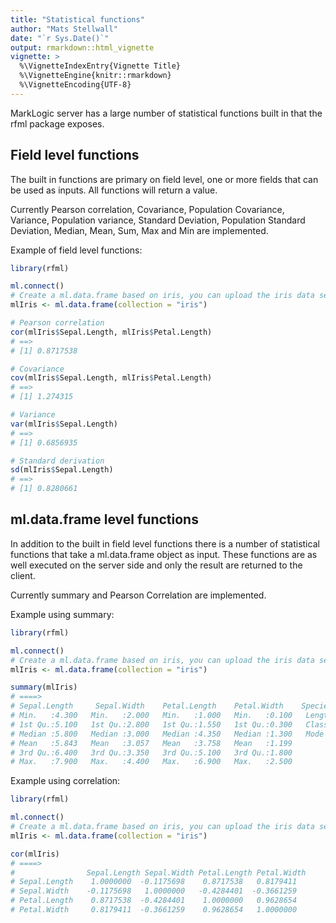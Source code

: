 ```yaml
---
title: "Statistical functions"
author: "Mats Stellwall"
date: "`r Sys.Date()`"
output: rmarkdown::html_vignette
vignette: >
  %\VignetteIndexEntry{Vignette Title}
  %\VignetteEngine{knitr::rmarkdown}
  %\VignetteEncoding{UTF-8}
---
```


MarkLogic server has a large number of statistical functions built in that the rfml package exposes. 

## Field level functions
The built in functions are primary on field level, one or more fields that can be used as inputs. All functions will return a value.

Currently Pearson correlation, Covariance, Population Covariance, Variance, Population variance, Standard Deviation, Population Standard Deviation, Median, Mean, Sum, Max and Min are implemented.

Example of field level functions:
```R
library(rfml)

ml.connect()
# Create a ml.data.frame based on iris, you can upload the iris data set using as.ml.data.frame
mlIris <- ml.data.frame(collection = "iris")

# Pearson correlation
cor(mlIris$Sepal.Length, mlIris$Petal.Length)
# ==>
# [1] 0.8717538

# Covariance
cov(mlIris$Sepal.Length, mlIris$Petal.Length)
# ==>
# [1] 1.274315

# Variance
var(mlIris$Sepal.Length)
# ==>
# [1] 0.6856935

# Standard derivation
sd(mlIris$Sepal.Length)
# ==>
# [1] 0.8280661
```
## ml.data.frame level functions

In addition to the built in field level functions there is a number of statistical functions that take a ml.data.frame object as input. These functions are as well executed on the server side and only the result are returned to the client.

Currently summary and Pearson Correlation are implemented. 

Example using summary:
```R
library(rfml)

ml.connect()
# Create a ml.data.frame based on iris, you can upload the iris data set using as.ml.data.frame
mlIris <- ml.data.frame(collection = "iris")

summary(mlIris)
# ====>
# Sepal.Length     Sepal.Width    Petal.Length    Petal.Width    Species      
# Min.   :4.300   Min.   :2.000   Min.   :1.000   Min.   :0.100   Length:150        
# 1st Qu.:5.100   1st Qu.:2.800   1st Qu.:1.550   1st Qu.:0.300   Class :character  
# Median :5.800   Median :3.000   Median :4.350   Median :1.300   Mode  :character  
# Mean   :5.843   Mean   :3.057   Mean   :3.758   Mean   :1.199                     
# 3rd Qu.:6.400   3rd Qu.:3.350   3rd Qu.:5.100   3rd Qu.:1.800                     
# Max.   :7.900   Max.   :4.400   Max.   :6.900   Max.   :2.500 
```
Example using correlation:
```R
library(rfml)

ml.connect()
# Create a ml.data.frame based on iris, you can upload the iris data set using as.ml.data.frame
mlIris <- ml.data.frame(collection = "iris")

cor(mlIris)
# ====>
#                Sepal.Length Sepal.Width Petal.Length Petal.Width
# Sepal.Length    1.0000000  -0.1175698    0.8717538   0.8179411
# Sepal.Width    -0.1175698   1.0000000   -0.4284401  -0.3661259
# Petal.Length    0.8717538  -0.4284401    1.0000000   0.9628654
# Petal.Width     0.8179411  -0.3661259    0.9628654   1.0000000
```
